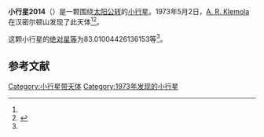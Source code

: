 {{Infobox planet
| bgcolour = #FFFFC0
| name = 2014 Vasilevskis
| symbol = 
| image = 
| caption = 
| discovery = yes
| discovery_ref = 
| discoverer = [[A._R._Klemola|A. R. Klemola]]
| discovery_site = [[汉密尔顿山|汉密尔顿山]] 
| discovered = 1973年5月2日
| designations = yes
| mp_name = 
| named_after = 
| alt_names = 
| mp_category = [[主带小行星|主带小行星]]
| orbit_ref = <ref name="a">[http://ssd.jpl.nasa.gov/sbdb.cgi?sstr=2014 2014 Vasilevskis] {{Wayback|url=http://ssd.jpl.nasa.gov/sbdb.cgi?sstr=2014 |date=20210904002428 }}，小行星數據庫瀏覽器（JPL Small-Body Database Browser）－[[美国国家航空航天局|美国国家航空航天局]]喷气推进实验室</ref>
| epoch = 2456400.5 (2013年4月18日更新)
| aphelion = {{convert|3.089699703943161|AU|km|3|abbr=on|lk=out}}
| perihelion = {{convert|1.712833288445149|AU|km|3|abbr=on}}
| semimajor = {{convert|2.401266496194155|AU|km|3|abbr=on}}
| eccentricity = 0.286695879
| period = 1359.123648 [[日|日]]<br />3.72[[儒略年|儒略年]]
| avg_speed = 
| inclination = 21.37326873923271
| asc_node = 204.1047705088626
| mean_anomaly = 
| arg_peri = 83.01004426136153
| satellites = 
| physical_characteristics = yes
| dimensions = 
| mass = 
| density = 
| surface_grav = 
| escape_velocity = 
| sidereal_day = 
| axial_tilt = 
| pole_ecliptic_lat = 
| pole_ecliptic_lon = 
| albedo = 
| temperatures= 
| temp_name1 = 
| mean_temp_1 = 
| max_temp_1 = 
| temp_name2 = 
| max_temp_2 = 
| spectral_type = 
| abs_magnitude = 83.01004426136153
}}

'''小行星2014'''（{{lang-en|2014 Vasilevskis}}）是一颗围绕[[太阳|太阳]][[公转|公转]]的[[小行星|小行星]]。1973年5月2日，[[A._R._Klemola|A. R. Klemola]]在汉密尔顿山发现了此天体<ref name="a" /><ref>{{cite news|title=小行星列表|url=http://cfa-www.harvard.edu/iau/lists/NumberedMPs.txt|accessdate=2013-07-08|newspaper=哈佛大学|archive-date=2008-05-17|archive-url=https://web.archive.org/web/20080517010638/http://cfa-www.harvard.edu/iau/lists/NumberedMPs.txt|dead-url=no}}</ref>。

这颗小行星的[[绝对星等|绝对星等]]为83.01004426136153等<ref name="a" />。

==参考文献==
{{reflist}}
{{Minor Planet Number|[[小行星2013|小行星2013]]|[[小行星2015|小行星2015]]}}

{{小天体}}

[[Category:小行星带天体|Category:小行星带天体]]
[[Category:1973年发现的小行星|Category:1973年发现的小行星]]

{{asteroid-stub}}